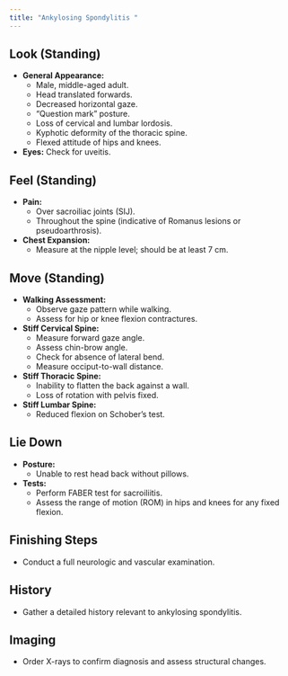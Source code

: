 ```yaml
---
title: "Ankylosing Spondylitis "
---
```


## Look (Standing)

-   **General Appearance:**
    -   Male, middle-aged adult.
    -   Head translated forwards.
    -   Decreased horizontal gaze.
    -   "Question mark" posture.
    -   Loss of cervical and lumbar lordosis.
    -   Kyphotic deformity of the thoracic spine.
    -   Flexed attitude of hips and knees.
-   **Eyes:** Check for uveitis.

## Feel (Standing)

-   **Pain:**
    -   Over sacroiliac joints (SIJ).
    -   Throughout the spine (indicative of Romanus lesions or pseudoarthrosis).
-   **Chest Expansion:**
    -   Measure at the nipple level; should be at least 7 cm.

## Move (Standing)

-   **Walking Assessment:**
    -   Observe gaze pattern while walking.
    -   Assess for hip or knee flexion contractures.
-   **Stiff Cervical Spine:**
    -   Measure forward gaze angle.
    -   Assess chin-brow angle.
    -   Check for absence of lateral bend.
    -   Measure occiput-to-wall distance.
-   **Stiff Thoracic Spine:**
    -   Inability to flatten the back against a wall.
    -   Loss of rotation with pelvis fixed.
-   **Stiff Lumbar Spine:**
    -   Reduced flexion on Schober's test.

## Lie Down

-   **Posture:**
    -   Unable to rest head back without pillows.
-   **Tests:**
    -   Perform FABER test for sacroiliitis.
    -   Assess the range of motion (ROM) in hips and knees for any fixed flexion.

## Finishing Steps

-   Conduct a full neurologic and vascular examination.

## History

-   Gather a detailed history relevant to ankylosing spondylitis.

## Imaging

-   Order X-rays to confirm diagnosis and assess structural changes.
